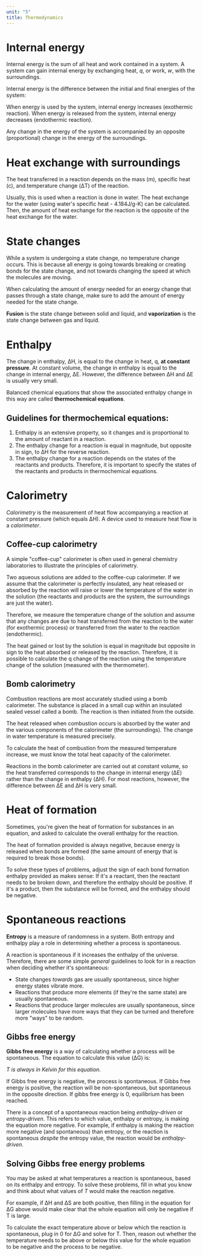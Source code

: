 ```yaml
---
unit: "5"
title: Thermodynamics
---
```


# Internal energy

Internal energy is the sum of all heat and work contained in a system. A system can gain internal energy by exchanging heat, *q*, or work, *w*, with the surroundings. 

Internal energy is the difference between the initial and final energies of the system: 

<Equation text="\Delta\text{E} = \Delta\text{E}_\text{final} - \Delta\text{E}_\text{initial}" />

When energy is used by the system, internal energy increases (exothermic reaction). When energy is released from the system, internal energy decreases (endothermic reaction). 

Any change in the energy of the system is accompanied by an opposite (proportional) change in the energy of the surroundings. 


# Heat exchange with surroundings

The heat transferred in a reaction depends on the mass (m), specific heat (c), and temperature change (&Delta;T) of the reaction.

<Equation text="q = m c \Delta T" />

Usually, this is used when a reaction is done in water. The heat exchange for the water (using water's specific heat - 4.184J/g-K) can be calculated. Then, the amount of heat exchange for the reaction is the opposite of the heat exchange for the water.


# State changes

While a system is undergoing a state change, no temperature change occurs. This is because all energy is going towards breaking or creating bonds for the state change, and not towards changing the speed at which the molecules are moving. 

When calculating the amount of energy needed for an energy change that passes through a state change, make sure to add the amount of energy needed for the state change. 

**Fusion** is the state change between solid and liquid, and **vaporization** is the state change between gas and liquid. 


# Enthalpy

The change in enthalpy, &Delta;H, is equal to the change in heat, q, **at constant pressure**. At constant volume, the change in enthalpy is equal to the change in internal energy, &Delta;E. However, the difference between &Delta;H and &Delta;E is usually very small. 

Balanced chemical equations that show the associated enthalpy change in this way are called **thermochemical equations**. 

## Guidelines for thermochemical equations: 

1. Enthalpy is an extensive property, so it changes and is proportional to the amount of reactant in a reaction. 
2. The enthalpy change for a reaction is equal in magnitude, but opposite in sign, to ΔH for the reverse reaction. 
3. The enthalpy change for a reaction depends on the states of the reactants and products. Therefore, it is important to specify the states of the reactants and products in thermochemical equations. 


# Calorimetry

*Calorimetry* is the measurement of heat flow accompanying a reaction at constant pressure (which equals ΔH). A device used to measure heat flow is a *calorimeter*. 

## Coffee-cup calorimetry

A simple "coffee-cup" calorimeter is often used in general chemistry laboratories to illustrate the principles of calorimetry. 

Two aqueous solutions are added to the coffee-cup calorimeter. If we assume that the calorimeter is perfectly insulated, any heat released or absorbed by the reaction will raise or lower the temperature of the water in the solution (the reactants and products are the system, the surroundings are just the water). 

Therefore, we measure the temperature change of the solution and assume that any changes are due to heat transferred from the reaction to the water (for exothermic process) or transferred from the water to the reaction (endothermic). 

The heat gained or lost by the solution is equal in magnitude but opposite in sign to the heat absorbed or released by the reaction. Therefore, it is possible to calculate the q change of the reaction using the temperature change of the solution (measured with the thermometer). 

## Bomb calorimetry

Combustion reactions are most accurately studied using a bomb calorimeter. The substance is placed in a small cup within an insulated sealed vessel called a bomb. The reaction is then initiated from the outside. 

The heat released when combustion occurs is absorbed by the water and the various components of the calorimeter (the surroundings). The change in water temperature is measured precisely. 

To calculate the heat of combustion from the measured temperature increase, we must know the total heat capacity of the calorimeter. 

<Equation text="q_\text{rxn} = -C_\text{calorimeter} * \Delta T" />

Reactions in the bomb calorimeter are carried out at constant volume, so the heat transferred corresponds to the change in internal energy (ΔE) rather than the change in enthalpy (ΔH). For most reactions, however, the difference between ΔE and ΔH is very small. 


# Heat of formation

Sometimes, you're given the heat of formation for substances in an equation, and asked to calculate the overall enthalpy for the reaction. 

The heat of formation provided is always negative, because energy is released when bonds are formed (the same amount of energy that is required to break those bonds). 

To solve these types of problems, adjust the sign of each bond formation enthalpy provided as makes sense: If it's a reactant, then the reactant needs to be broken down, and therefore the enthalpy should be positive. If it's a product, then the substance will be formed, and the enthalpy should be negative. 


# Spontaneous reactions

**Entropy** is a measure of randomness in a system. Both entropy and enthalpy play a role in determining whether a process is spontaneous. 

A reaction is spontaneous if it increases the enthalpy of the universe. Therefore, there are some simple *general* guidelines to look for in a reaction when deciding whether it's spontaneous: 

* State changes *towards* gas are usually spontaneous, since higher energy states vibrate more. 
* Reactions that produce more elements (if they're the same state) are usually spontaneous. 
* Reactions that produce larger molecules are usually spontaneous, since larger molecules have more ways that they can be turned and therefore more "ways" to be random. 

## Gibbs free energy

**Gibbs free energy** is a way of calculating whether a process will be spontaneous. The equation to calculate this value (&Delta;G) is: 

<Equation text="\Delta G = \Delta H - T \Delta S" />

*T is always in Kelvin for this equation.*

<Callout>
  If Gibbs free energy is negative, the process is spontaneous. If Gibbs free energy is positive, the reaction will be non-spontaneous, but spontaneous in the opposite direction. If gibbs free energy is 0, equilibrium has been reached. 
</Callout>

There is a concept of a spontaneous reaction being *enthalpy-driven* or *entropy-driven*. This refers to which value, enthalpy or entropy, is making the equation more negative. For example, if enthalpy is making the reaction more negative (and spontaneous) than entropy, or the reaction is spontaneous *despite* the entropy value, the reaction would be *enthalpy-driven*. 

## Solving Gibbs free energy problems

You may be asked at what temperatures a reaction is spontaneous, based on its enthalpy and entropy. To solve these problems, fill in what you know and think about what values of *T* would make the reaction negative. 

For example, if &Delta;H and &Delta;S are both positive, then filling in the equation for &Delta;G above would make clear that the whole equation will only be negative if T is large. 

To calculate the exact temperature above or below which the reaction is spontaneous, plug in 0 for &Delta;G and solve for T. Then, reason out whether the temperature needs to be above or below this value for the whole equation to be negative and the process to be negative. 
